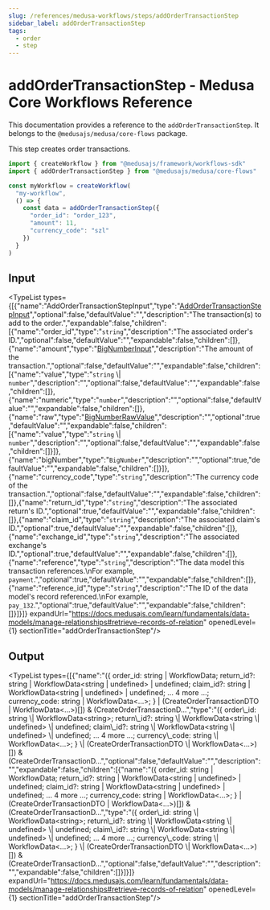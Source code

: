 ```yaml
---
slug: /references/medusa-workflows/steps/addOrderTransactionStep
sidebar_label: addOrderTransactionStep
tags:
  - order
  - step
---
```



# addOrderTransactionStep - Medusa Core Workflows Reference

This documentation provides a reference to the `addOrderTransactionStep`. It belongs to the `@medusajs/medusa/core-flows` package.

This step creates order transactions.

```ts title="src/workflows/my-workflow.ts"
import { createWorkflow } from "@medusajs/framework/workflows-sdk"
import { addOrderTransactionStep } from "@medusajs/medusa/core-flows"

const myWorkflow = createWorkflow(
  "my-workflow",
  () => {
    const data = addOrderTransactionStep({
      "order_id": "order_123",
      "amount": 11,
      "currency_code": "szl"
    })
  }
)
```
  

## Input

<TypeList types={[{"name":"AddOrderTransactionStepInput","type":"[AddOrderTransactionStepInput](../../../../types/core_flows.AddOrderTransactionStepInput/page.mdx)","optional":false,"defaultValue":"","description":"The transaction(s) to add to the order.","expandable":false,"children":[{"name":"order_id","type":"`string`","description":"The associated order's ID.","optional":false,"defaultValue":"","expandable":false,"children":[]},{"name":"amount","type":"[BigNumberInput](../../../../../order/types/order.BigNumberInput/page.mdx)","description":"The amount of the transaction.","optional":false,"defaultValue":"","expandable":false,"children":[{"name":"value","type":"`string` \\| `number`","description":"","optional":false,"defaultValue":"","expandable":false,"children":[]},{"name":"numeric","type":"`number`","description":"","optional":false,"defaultValue":"","expandable":false,"children":[]},{"name":"raw","type":"[BigNumberRawValue](../../../../../order/types/order.BigNumberRawValue/page.mdx)","description":"","optional":true,"defaultValue":"","expandable":false,"children":[{"name":"value","type":"`string` \\| `number`","description":"","optional":false,"defaultValue":"","expandable":false,"children":[]}]},{"name":"bigNumber","type":"`BigNumber`","description":"","optional":true,"defaultValue":"","expandable":false,"children":[]}]},{"name":"currency_code","type":"`string`","description":"The currency code of the transaction.","optional":false,"defaultValue":"","expandable":false,"children":[]},{"name":"return_id","type":"`string`","description":"The associated return's ID.","optional":true,"defaultValue":"","expandable":false,"children":[]},{"name":"claim_id","type":"`string`","description":"The associated claim's ID.","optional":true,"defaultValue":"","expandable":false,"children":[]},{"name":"exchange_id","type":"`string`","description":"The associated exchange's ID.","optional":true,"defaultValue":"","expandable":false,"children":[]},{"name":"reference","type":"`string`","description":"The data model this transaction references.\nFor example, `payment`.","optional":true,"defaultValue":"","expandable":false,"children":[]},{"name":"reference_id","type":"`string`","description":"The ID of the data model's record referenced.\nFor example, `pay_132`.","optional":true,"defaultValue":"","expandable":false,"children":[]}]}]} expandUrl="https://docs.medusajs.com/learn/fundamentals/data-models/manage-relationships#retrieve-records-of-relation" openedLevel={1} sectionTitle="addOrderTransactionStep"/>

## Output

<TypeList types={[{"name":"({ order_id: string | WorkflowData<string>; return_id?: string | WorkflowData<string | undefined> | undefined; claim_id?: string | WorkflowData<string | undefined> | undefined; ... 4 more ...; currency_code: string | WorkflowData<...>; } | (CreateOrderTransactionDTO | WorkflowData<...>)[]) & (CreateOrderTransactionD...","type":"(&#123; order\\_id: string \\| WorkflowData&#60;string&#62;; return\\_id?: string \\| WorkflowData&#60;string \\| undefined&#62; \\| undefined; claim\\_id?: string \\| WorkflowData&#60;string \\| undefined&#62; \\| undefined; ... 4 more ...; currency\\_code: string \\| WorkflowData&#60;...&#62;; &#125; \\| (CreateOrderTransactionDTO \\| WorkflowData&#60;...&#62;)[]) & (CreateOrderTransactionD...","optional":false,"defaultValue":"","description":"","expandable":false,"children":[{"name":"({ order_id: string | WorkflowData<string>; return_id?: string | WorkflowData<string | undefined> | undefined; claim_id?: string | WorkflowData<string | undefined> | undefined; ... 4 more ...; currency_code: string | WorkflowData<...>; } | (CreateOrderTransactionDTO | WorkflowData<...>)[]) & (CreateOrderTransactionD...","type":"(&#123; order\\_id: string \\| WorkflowData&#60;string&#62;; return\\_id?: string \\| WorkflowData&#60;string \\| undefined&#62; \\| undefined; claim\\_id?: string \\| WorkflowData&#60;string \\| undefined&#62; \\| undefined; ... 4 more ...; currency\\_code: string \\| WorkflowData&#60;...&#62;; &#125; \\| (CreateOrderTransactionDTO \\| WorkflowData&#60;...&#62;)[]) & (CreateOrderTransactionD...","optional":false,"defaultValue":"","description":"","expandable":false,"children":[]}]}]} expandUrl="https://docs.medusajs.com/learn/fundamentals/data-models/manage-relationships#retrieve-records-of-relation" openedLevel={1} sectionTitle="addOrderTransactionStep"/>
